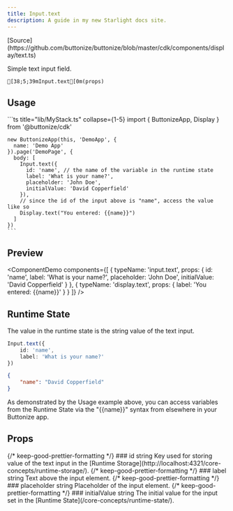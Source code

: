 ```yaml
---
title: Input.text
description: A guide in my new Starlight docs site.
---
```




<FrameworkSelect>
	<FrameworkContent>
		<Fragment slot="cdk">
			[Source](https://github.com/buttonize/buttonize/blob/master/cdk/components/display/text.ts)
		</Fragment>
	</FrameworkContent>
</FrameworkSelect>

Simple text input field.

```ansi frame="none"
[38;5;39mInput.text[0m(props)
```

## Usage

<FrameworkContent>
   <Fragment slot="cdk">
    ```ts title="lib/MyStack.ts" collapse={1-5}
    import { ButtonizeApp, Display } from '@buttonize/cdk'
    
    new ButtonizeApp(this, 'DemoApp', {
      name: 'Demo App'
    }).page('DemoPage', {
      body: [
        Input.text({
          id: 'name', // the name of the variable in the runtime state
          label: 'What is your name?',
          placeholder: 'John Doe',
          initialValue: 'David Copperfield'
        }),
        // since the id of the input above is "name", access the value like so
        Display.text("You entered: {{name}}")
      ]
    })
    ```
   </Fragment>
</FrameworkContent>

## Preview

<ComponentDemo
	components={[
		{
			typeName: 'input.text',
			props: {
				id: 'name',
				label: 'What is your name?',
				placeholder: 'John Doe',
				initialValue: 'David Copperfield'
			}
		},
		{
			typeName: 'display.text',
			props: {
				label: 'You entered: {{name}}'
			}
		}
	]}
/>

## Runtime State

The value in the runtime state is the string value of the text input.

```ts title="lib/MyStack.ts" "'name'"
Input.text({
	id: 'name',
	label: 'What is your name?'
})
```

```json title="Runtime state" frame="terminal" ""name""
{
	"name": "David Copperfield"
}
```

As demonstrated by the Usage example above, you can access variables from the Runtime State
via the "\{\{name\}\}" syntax from elsewhere in your Buttonize app.

## Props

<FrameworkContent>
	<Fragment slot="cdk">
		<PropDescription>
			<Fragment slot="title">
				{/* keep-good-prettier-formatting */}
				### id
			</Fragment>
			<PropMarker slot="markers" type="required" />
			<Fragment slot="type">string</Fragment>
			<Fragment slot="description">
				Key used for storing value of the text input in the [Runtime
				Storage](http://localhost:4321/core-concepts/runtime-storage/).
			</Fragment>
		</PropDescription>
		<PropDescription>
			<Fragment slot="title">
				{/* keep-good-prettier-formatting */}
				### label
			</Fragment>
			<PropMarker slot="markers" type="optional" />
			<Fragment slot="type">string</Fragment>
			<Fragment slot="description">Text above the input element.</Fragment>
		</PropDescription>
		<PropDescription>
			<Fragment slot="title">
				{/* keep-good-prettier-formatting */}
				### placeholder
			</Fragment>
			<PropMarker slot="markers" type="optional" />
			<Fragment slot="type">string</Fragment>
			<Fragment slot="description">Placeholder of the input element.</Fragment>
		</PropDescription>
		<PropDescription>
			<Fragment slot="title">
				{/* keep-good-prettier-formatting */}
				### initialValue
			</Fragment>
			<PropMarker slot="markers" type="optional" />
			<Fragment slot="type">string</Fragment>
			<Fragment slot="description">
				The initial value for the input set in the [Runtime
				State](/core-concepts/runtime-state/).
			</Fragment>
		</PropDescription>
		<SpacingProps />
		<SizingProps />
	</Fragment>
</FrameworkContent>

